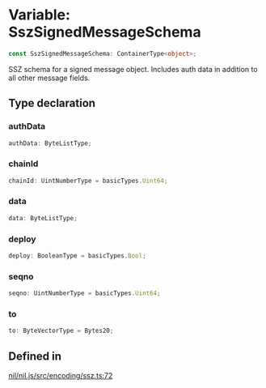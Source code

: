 # Variable: SszSignedMessageSchema

```ts
const SszSignedMessageSchema: ContainerType<object>;
```

SSZ schema for a signed message object. Includes auth data in addition to all other message fields.

## Type declaration

### authData

```ts
authData: ByteListType;
```

### chainId

```ts
chainId: UintNumberType = basicTypes.Uint64;
```

### data

```ts
data: ByteListType;
```

### deploy

```ts
deploy: BooleanType = basicTypes.Bool;
```

### seqno

```ts
seqno: UintNumberType = basicTypes.Uint64;
```

### to

```ts
to: ByteVectorType = Bytes20;
```

## Defined in

[nil/nil.js/src/encoding/ssz.ts:72](https://github.com/NilFoundation/nil.js/blob/08a7f90027b4c09b608245b19f15f6fb7ae1ff03/src/encoding/ssz.ts#L72)

